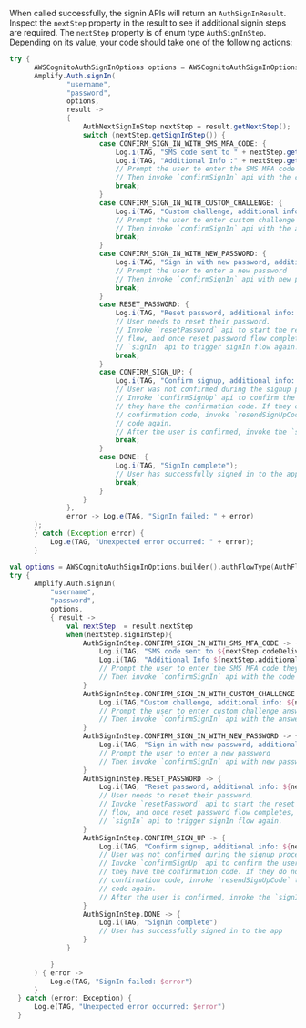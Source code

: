 
When called successfully, the signin APIs will return an `AuthSignInResult`. Inspect the `nextStep` property in the result to see if additional signin steps are required.
The `nextStep` property is of enum type `AuthSignInStep`. Depending on its value, your code should take one of the following actions:

<BlockSwitcher>

<Block name="Java">

```java
try {
      AWSCognitoAuthSignInOptions options = AWSCognitoAuthSignInOptions.builder().authFlowType(AuthFlowType.USER_SRP_AUTH).build();
      Amplify.Auth.signIn(
              "username",
              "password",
              options,
              result ->
              {
                  AuthNextSignInStep nextStep = result.getNextStep();
                  switch (nextStep.getSignInStep()) {
                      case CONFIRM_SIGN_IN_WITH_SMS_MFA_CODE: {
                          Log.i(TAG, "SMS code sent to " + nextStep.getCodeDeliveryDetails().getDestination());
                          Log.i(TAG, "Additional Info :" + nextStep.getAdditionalInfo());
                          // Prompt the user to enter the SMS MFA code they received
                          // Then invoke `confirmSignIn` api with the code
                          break;
                      }
                      case CONFIRM_SIGN_IN_WITH_CUSTOM_CHALLENGE: {
                          Log.i(TAG, "Custom challenge, additional info: " + nextStep.getAdditionalInfo());
                          // Prompt the user to enter custom challenge answer
                          // Then invoke `confirmSignIn` api with the answer
                          break;
                      }
                      case CONFIRM_SIGN_IN_WITH_NEW_PASSWORD: {
                          Log.i(TAG, "Sign in with new password, additional info: " + nextStep.getAdditionalInfo());
                          // Prompt the user to enter a new password
                          // Then invoke `confirmSignIn` api with new password
                          break;
                      }
                      case RESET_PASSWORD: {
                          Log.i(TAG, "Reset password, additional info: " + nextStep.getAdditionalInfo());
                          // User needs to reset their password.
                          // Invoke `resetPassword` api to start the reset password
                          // flow, and once reset password flow completes, invoke
                          // `signIn` api to trigger signIn flow again.
                          break;
                      }
                      case CONFIRM_SIGN_UP: {
                          Log.i(TAG, "Confirm signup, additional info: " + nextStep.getAdditionalInfo());
                          // User was not confirmed during the signup process.
                          // Invoke `confirmSignUp` api to confirm the user if
                          // they have the confirmation code. If they do not have the
                          // confirmation code, invoke `resendSignUpCode` to send the
                          // code again.
                          // After the user is confirmed, invoke the `signIn` api again.
                          break;
                      }
                      case DONE: {
                          Log.i(TAG, "SignIn complete");
                          // User has successfully signed in to the app
                          break;
                      }
                  }
              },
              error -> Log.e(TAG, "SignIn failed: " + error)
      );
      } catch (Exception error) {
          Log.e(TAG, "Unexpected error occurred: " + error);
      }
```

</Block>

<Block name="Kotlin">

```kotlin
val options = AWSCognitoAuthSignInOptions.builder().authFlowType(AuthFlowType.USER_SRP_AUTH).build()
try {
      Amplify.Auth.signIn(
          "username",
          "password",
          options,
          { result ->
              val nextStep  = result.nextStep
              when(nextStep.signInStep){
                  AuthSignInStep.CONFIRM_SIGN_IN_WITH_SMS_MFA_CODE -> {
                      Log.i(TAG, "SMS code sent to ${nextStep.codeDeliveryDetails?.destination}")
                      Log.i(TAG, "Additional Info ${nextStep.additionalInfo}")
                      // Prompt the user to enter the SMS MFA code they received
                      // Then invoke `confirmSignIn` api with the code
                  }
                  AuthSignInStep.CONFIRM_SIGN_IN_WITH_CUSTOM_CHALLENGE -> {
                      Log.i(TAG,"Custom challenge, additional info: ${nextStep.additionalInfo}")
                      // Prompt the user to enter custom challenge answer
                      // Then invoke `confirmSignIn` api with the answer
                  }
                  AuthSignInStep.CONFIRM_SIGN_IN_WITH_NEW_PASSWORD -> {
                      Log.i(TAG, "Sign in with new password, additional info: ${nextStep.additionalInfo}")
                      // Prompt the user to enter a new password
                      // Then invoke `confirmSignIn` api with new password
                  }
                  AuthSignInStep.RESET_PASSWORD -> {
                      Log.i(TAG, "Reset password, additional info: ${nextStep.additionalInfo}")
                      // User needs to reset their password.
                      // Invoke `resetPassword` api to start the reset password
                      // flow, and once reset password flow completes, invoke
                      // `signIn` api to trigger signIn flow again.
                  }
                  AuthSignInStep.CONFIRM_SIGN_UP -> {
                      Log.i(TAG, "Confirm signup, additional info: ${nextStep.additionalInfo}")
                      // User was not confirmed during the signup process.
                      // Invoke `confirmSignUp` api to confirm the user if
                      // they have the confirmation code. If they do not have the
                      // confirmation code, invoke `resendSignUpCode` to send the
                      // code again.
                      // After the user is confirmed, invoke the `signIn` api again.
                  }
                  AuthSignInStep.DONE -> {
                      Log.i(TAG, "SignIn complete")
                      // User has successfully signed in to the app
                  }
              }

          }
      ) { error ->
          Log.e(TAG, "SignIn failed: $error")
      }
  } catch (error: Exception) {
      Log.e(TAG, "Unexpected error occurred: $error")
  }
```

</Block>

</BlockSwitcher>
